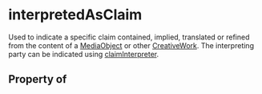 # interpretedAsClaim

Used to indicate a specific claim contained, implied, translated or refined from the content of a <a class="localLink" href="/MediaObject">MediaObject</a> or other <a class="localLink" href="/CreativeWork">CreativeWork</a>. The interpreting party can be indicated using <a class="localLink" href="/claimInterpreter">claimInterpreter</a>.

## Property of



